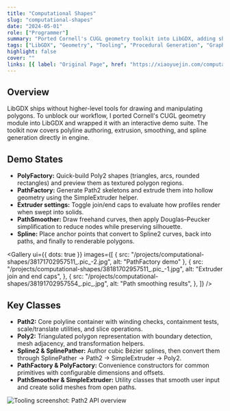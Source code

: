 ```yaml
---
title: "Computational Shapes"
slug: "computational-shapes"
date: "2024-05-01"
role: ["Programmer"]
summary: "Ported Cornell's CUGL geometry toolkit into LibGDX, adding shape generation, extrusion, and spline tooling directly into the engine."
tags: ["LibGDX", "Geometry", "Tooling", "Procedural Generation", "Graphics"]
highlight: false
cover: ""
links: [{ label: "Original Page", href: "https://xiaoyuejin.com/computational-shapes/" }]
---
```




## Overview

LibGDX ships without higher-level tools for drawing and manipulating polygons. To unblock our workflow, I ported Cornell's CUGL geometry module into LibGDX and wrapped it with an interactive demo suite. The toolkit now covers polyline authoring, extrusion, smoothing, and spline generation directly in engine.

## Demo States

- **PolyFactory:** Quick-build Poly2 shapes (triangles, arcs, rounded rectangles) and preview them as textured polygon regions.
- **PathFactory:** Generate Path2 skeletons and extrude them into hollow geometry using the SimpleExtruder helper.
- **Extruder settings:** Toggle join/end caps to evaluate how profiles render when swept into solids.
- **PathSmoother:** Draw freehand curves, then apply Douglas–Peucker simplification to reduce nodes while preserving silhouette.
- **Spline:** Place anchor points that convert to Spline2 curves, back into paths, and finally to renderable polygons.

<Gallery
  ui={{ dots: true }}
  images={[
    { src: "/projects/computational-shapes/38171702957511_.pic_-2.jpg", alt: "PathFactory demo" },
    {
      src: "/projects/computational-shapes/38181702957511_.pic_-1.jpg",
      alt: "Extruder join and end caps",
    },
    {
      src: "/projects/computational-shapes/38191702957554_.pic_.jpg",
      alt: "Path smoothing results",
    },
  ]}
/>

## Key Classes

- **Path2:** Core polyline container with winding checks, containment tests, scale/translate utilities, and slice operations.
- **Poly2:** Triangulated polygon representation with boundary detection, mesh adjacency, and transformation helpers.
- **Spline2 & SplinePather:** Author cubic Bézier splines, then convert them through SplinePather → Path2 → SimpleExtruder → Poly2.
- **PathFactory & PolyFactory:** Convenience constructors for common primitives with configurable dimensions and offsets.
- **PathSmoother & SimpleExtruder:** Utility classes that smooth user input and create solid meshes from open paths.

![Tooling screenshot: Path2 API overview](/projects/computational-shapes/Screenshot2023-12-22at3.29.47AM-1.png)

